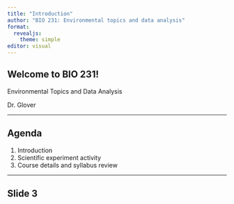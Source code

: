 ```yaml
---
title: "Introduction"
author: "BIO 231: Environmental topics and data analysis"
format:
  revealjs: 
    theme: simple
editor: visual
---
```


## Welcome to BIO 231!

Environmental Topics and Data Analysis

Dr. Glover

------------------------------------------------------------------------

## Agenda

1.  Introduction
2.  Scientific experiment activity
3.  Course details and syllabus review

------------------------------------------------------------------------

## Slide 3
